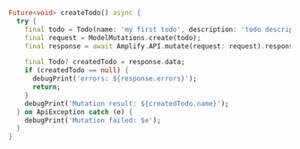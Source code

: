 ```dart
Future<void> createTodo() async {
  try {
    final todo = Todo(name: 'my first todo', description: 'todo description');
    final request = ModelMutations.create(todo);
    final response = await Amplify.API.mutate(request: request).response;

    final Todo? createdTodo = response.data;
    if (createdTodo == null) {
      debugPrint('errors: ${response.errors}');
      return;
    }
    debugPrint('Mutation result: ${createdTodo.name}');
  } on ApiException catch (e) {
    debugPrint('Mutation failed: $e');
  }
}
```
